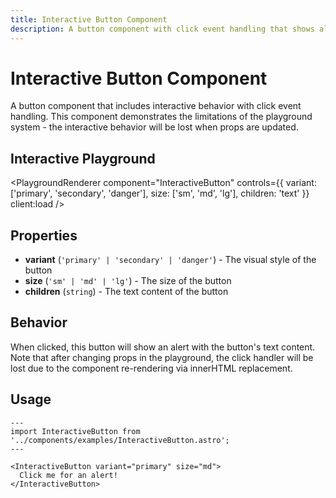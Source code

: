 ```yaml
---
title: Interactive Button Component
description: A button component with click event handling that shows alerts
---
```



# Interactive Button Component

A button component that includes interactive behavior with click event handling. This component demonstrates the limitations of the playground system - the interactive behavior will be lost when props are updated.

## Interactive Playground

<PlaygroundRenderer 
  component="InteractiveButton"
  controls={{
    variant: ['primary', 'secondary', 'danger'],
    size: ['sm', 'md', 'lg'], 
    children: 'text'
  }}
  client:load
/>

## Properties

- **variant** (`'primary' | 'secondary' | 'danger'`) - The visual style of the button
- **size** (`'sm' | 'md' | 'lg'`) - The size of the button
- **children** (`string`) - The text content of the button

## Behavior

When clicked, this button will show an alert with the button's text content. Note that after changing props in the playground, the click handler will be lost due to the component re-rendering via innerHTML replacement.

## Usage

```astro
---
import InteractiveButton from '../components/examples/InteractiveButton.astro';
---

<InteractiveButton variant="primary" size="md">
  Click me for an alert!
</InteractiveButton>
```